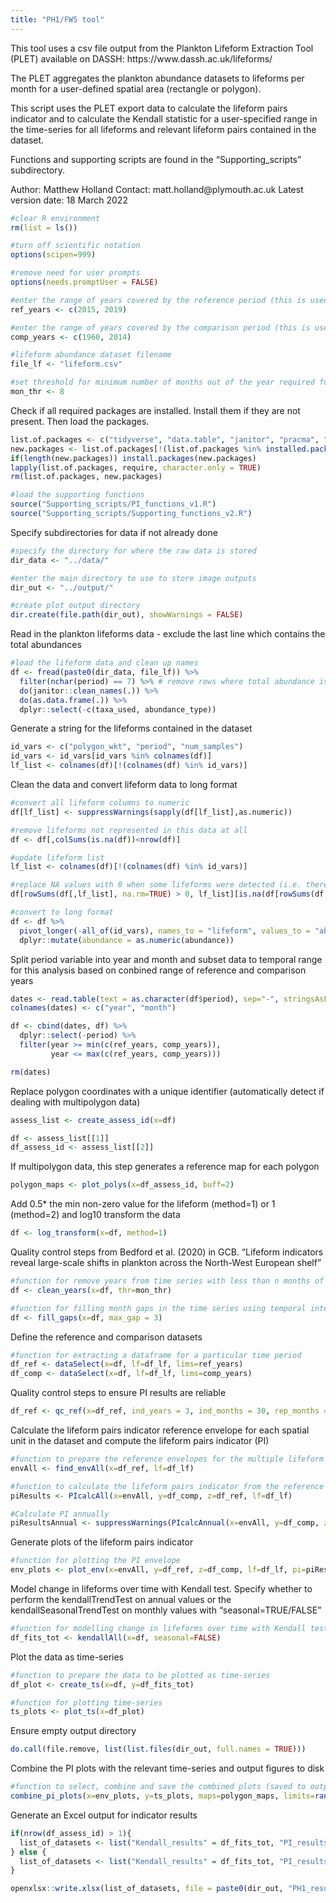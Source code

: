 ---
title: "PH1/FW5 tool"
---

This tool uses a csv file output from the Plankton Lifeform Extraction Tool (PLET) available on DASSH: https://www.dassh.ac.uk/lifeforms/

The PLET aggregates the plankton abundance datasets to lifeforms per month for a user-defined spatial area (rectangle or polygon). 

This script uses the PLET export data to calculate the lifeform pairs indicator and to calculate the Kendall statistic for a user-specified range in the time-series for all lifeforms and relevant lifeform pairs contained in the dataset.

Functions and supporting scripts are found in the "Supporting_scripts" subdirectory.

Author: Matthew Holland
Contact: matt.holland@plymouth.ac.uk
Latest version date: 18 March 2022
```{r}
#clear R environment
rm(list = ls()) 

#turn off scientific notation
options(scipen=999)

#remove need for user prompts
options(needs.promptUser = FALSE)

#enter the range of years covered by the reference period (this is used to define the reference envelope)
ref_years <- c(2015, 2019)

#enter the range of years covered by the comparison period (this is used to determine the comparison data)
comp_years <- c(1960, 2014)

#lifeform abundance dataset filename
file_lf <- "lifeform.csv"

#set threshold for minimum number of months out of the year required for an assessment area to be included
mon_thr <- 8
```
Check if all required packages are installed. Install them if they are not present. Then load the packages.
```{r, include=FALSE}
list.of.packages <- c("tidyverse", "data.table", "janitor", "pracma", "broom", "EnvStats", "patchwork", "rnaturalearth", "zoo")
new.packages <- list.of.packages[!(list.of.packages %in% installed.packages()[,"Package"])]
if(length(new.packages)) install.packages(new.packages)
lapply(list.of.packages, require, character.only = TRUE)
rm(list.of.packages, new.packages)

#load the supporting functions
source("Supporting_scripts/PI_functions_v1.R")
source("Supporting_scripts/Supporting_functions_v2.R")
```
Specify subdirectories for data if not already done
```{r}
#specify the directory for where the raw data is stored
dir_data <- "../data/"

#enter the main directory to use to store image outputs
dir_out <- "../output/"

#create plot output directory
dir.create(file.path(dir_out), showWarnings = FALSE)
```
Read in the plankton lifeforms data - exclude the last line which contains the total abundances
```{r}
#load the lifeform data and clean up names
df <- fread(paste0(dir_data, file_lf)) %>%
  filter(nchar(period) == 7) %>% # remove rows where total abundance is summed
  do(janitor::clean_names(.)) %>%
  do(as.data.frame(.)) %>%
  dplyr::select(-c(taxa_used, abundance_type))
```
Generate a string for the lifeforms contained in the dataset
```{r}
id_vars <- c("polygon_wkt", "period", "num_samples")
id_vars <- id_vars[id_vars %in% colnames(df)]
lf_list <- colnames(df)[!(colnames(df) %in% id_vars)]
```
Clean the data and convert lifeform data to long format
```{r}
#convert all lifeform columns to numeric
df[lf_list] <- suppressWarnings(sapply(df[lf_list],as.numeric))

#remove lifeforms not represented in this data at all
df <- df[,colSums(is.na(df))<nrow(df)]

#update lifeform list
lf_list <- colnames(df)[!(colnames(df) %in% id_vars)]

#replace NA values with 0 when some lifeforms were detected (i.e. there was a real sample)
df[rowSums(df[,lf_list], na.rm=TRUE) > 0, lf_list][is.na(df[rowSums(df[,lf_list], na.rm=TRUE) > 0, lf_list])] <- 0

#convert to long format
df <- df %>%
  pivot_longer(-all_of(id_vars), names_to = "lifeform", values_to = "abundance") %>%
  dplyr::mutate(abundance = as.numeric(abundance))
```
Split period variable into year and month and subset data to temporal range for this analysis based on conbined range of reference and comparison years
```{r}
dates <- read.table(text = as.character(df$period), sep="-", stringsAsFactors=FALSE)
colnames(dates) <- c("year", "month")

df <- cbind(dates, df) %>%
  dplyr::select(-period) %>%
  filter(year >= min(c(ref_years, comp_years)),
         year <= max(c(ref_years, comp_years)))

rm(dates)
```
Replace polygon coordinates with a unique identifier (automatically detect if dealing with multipolygon data)
```{r}
assess_list <- create_assess_id(x=df)

df <- assess_list[[1]]
df_assess_id <- assess_list[[2]]
```
If multipolygon data, this step generates a reference map for each polygon
```{r}
polygon_maps <- plot_polys(x=df_assess_id, buff=2)
```
Add 0.5* the min non-zero value for the lifeform (method=1) or 1 (method=2) and log10 transform the data
```{r}
df <- log_transform(x=df, method=1)
```
Quality control steps from Bedford et al. (2020) in GCB. "Lifeform indicators reveal large-scale shifts in plankton across the North-West European shelf"
```{r}
#function for remove years from time series with less than n months of interpolated data and determine proportion of years removed
df <- clean_years(x=df, thr=mon_thr)

#function for filling month gaps in the time series using temporal interpolation with a max gap of 3 months as default
df <- fill_gaps(x=df, max_gap = 3)
```
Define the reference and comparison datasets
```{r}
#function for extracting a dataframe for a particular time period
df_ref <- dataSelect(x=df, lf=df_lf, lims=ref_years)
df_comp <- dataSelect(x=df, lf=df_lf, lims=comp_years)
```
Quality control steps to ensure PI results are reliable
```{r}
df_ref <- qc_ref(x=df_ref, ind_years = 3, ind_months = 30, rep_months = 2)
```
Calculate the lifeform pairs indicator reference envelope for each spatial unit in the dataset and compute the lifeform pairs indicator (PI)
```{r}
#function to prepare the reference envelopes for the multiple lifeform pairs comparisons
envAll <- find_envAll(x=df_ref, lf=df_lf)

#function to calculate the lifeform pairs indicator from the reference envelopes and comparison data
piResults <- PIcalcAll(x=envAll, y=df_comp, z=df_ref, lf=df_lf)

#Calculate PI annually
piResultsAnnual <- suppressWarnings(PIcalcAnnual(x=envAll, y=df_comp, z=df_ref, lf=df_lf))
```
Generate plots of the lifeform pairs indicator
```{r}
#function for plotting the PI envelope
env_plots <- plot_env(x=envAll, y=df_ref, z=df_comp, lf=df_lf, pi=piResults)
```
Model change in lifeforms over time with Kendall test. Specify whether to perform the kendallTrendTest on annual values or the kendallSeasonalTrendTest on monthly values with "seasonal=TRUE/FALSE"
```{r}
#function for modelling change in lifeforms over time with Kendall test
df_fits_tot <- kendallAll(x=df, seasonal=FALSE)
```
Plot the data as time-series
```{r}
#function to prepare the data to be plotted as time-series
df_plot <- create_ts(x=df, y=df_fits_tot)

#function for plotting time-series
ts_plots <- plot_ts(x=df_plot)
```
Ensure empty output directory
```{r, include=FALSE}
do.call(file.remove, list(list.files(dir_out, full.names = TRUE)))
```
Combine the PI plots with the relevant time-series and output figures to disk
```{r, include=FALSE}
#function to select, combine and save the combined plots (saved to output subdirectory)
combine_pi_plots(x=env_plots, y=ts_plots, maps=polygon_maps, limits=range(df_plot$year), path=dir_out)
```
Generate an Excel output for indicator results
```{r}
if(nrow(df_assess_id) > 1){
  list_of_datasets <- list("Kendall_results" = df_fits_tot, "PI_results" = piResults, "PI_annual_results" = piResultsAnnual, "Assessment_ids" = df_assess_id)
} else {
  list_of_datasets <- list("Kendall_results" = df_fits_tot, "PI_results" = piResults, "PI_annual_results" = piResultsAnnual)
}

openxlsx::write.xlsx(list_of_datasets, file = paste0(dir_out, "PH1_results", ".xlsx"), overwrite = TRUE)
```











